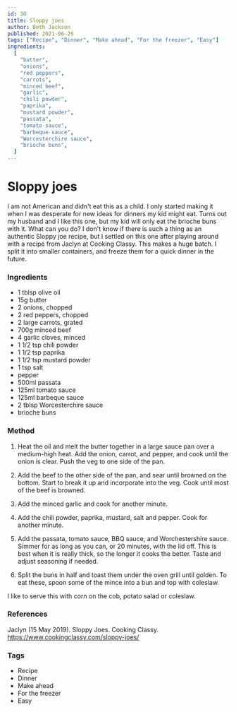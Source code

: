 ```yaml
---
id: 30
title: Sloppy joes
author: Beth Jackson
published: 2021-06-29
tags: ["Recipe", "Dinner", "Make ahead", "For the freezer", "Easy"]
ingredients:
  [
    "butter",
    "onions",
    "red peppers",
    "carrots",
    "minced beef",
    "garlic",
    "chili powder",
    "paprika",
    "mustard powder",
    "passata",
    "tomato sauce",
    "barbeque sauce",
    "Worcesterchire sauce",
    "brioche buns",
  ]
---
```


# Sloppy joes

<BlogTextWrapper>

I am not American and didn't eat this as a child. I only started making it when I was desperate for new ideas for dinners my kid might eat. Turns out my husband and I like this one, but my kid will only eat the brioche buns with it. What can you do? I don't know if there is such a thing as an authentic Sloppy joe recipe, but I settled on this one after playing around with a recipe from Jaclyn at Cooking Classy. This makes a huge batch. I split it into smaller containers, and freeze them for a quick dinner in the future.

</BlogTextWrapper>

<BlogTextWrapper>

### Ingredients

- 1 tblsp olive oil
- 15g butter
- 2 onions, chopped
- 2 red peppers, chopped
- 2 large carrots, grated
- 700g minced beef
- 4 garlic cloves, minced
- 1 1/2 tsp chili powder
- 1 1/2 tsp paprika
- 1 1/2 tsp mustard powder
- 1 tsp salt
- pepper
- 500ml passata
- 125ml tomato sauce
- 125ml barbeque sauce
- 2 tblsp Worcesterchire sauce
- brioche buns

</BlogTextWrapper>

<BlogTextWrapper>

### Method

1. Heat the oil and melt the butter together in a large sauce pan over a medium-high heat. Add the onion, carrot, and pepper, and cook until the onion is clear. Push the veg to one side of the pan.

2. Add the beef to the other side of the pan, and sear until browned on the bottom. Start to break it up and incorporate into the veg. Cook until most of the beef is browned.

3. Add the minced garlic and cook for another minute.

4. Add the chili powder, paprika, mustard, salt and pepper. Cook for another minute.

5. Add the passata, tomato sauce, BBQ sauce, and Worchestershire sauce. Simmer for as long as you can, or 20 minutes, with the lid off. This is best when it is really thick, so the longer it cooks the better. Taste and adjust seasoning if needed.

<Timer inputHours={0} inputMinutes={20} inputSeconds={0} />

6. Split the buns in half and toast them under the oven grill until golden. To eat these, spoon some of the mince into a bun and top with coleslaw.

I like to serve this with corn on the cob, potato salad or coleslaw.

</BlogTextWrapper>

<BlogTextWrapper>

### References

Jaclyn (15 May 2019). Sloppy Joes. Cooking Classy. https://www.cookingclassy.com/sloppy-joes/

</BlogTextWrapper>

<BlogTextWrapper>

### Tags

- Recipe
- Dinner
- Make ahead
- For the freezer
- Easy

</BlogTextWrapper>
